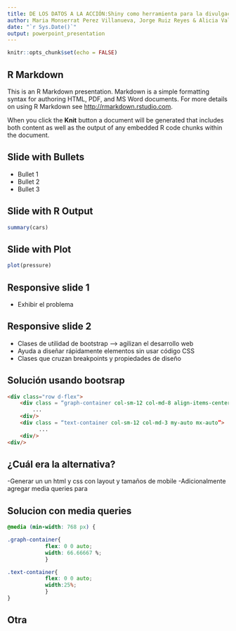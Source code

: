 ```yaml
---
title: DE LOS DATOS A LA ACCIÓN:Shiny como herramienta para la divulgación y el cambio social
author: Maria Monserrat Perez Villanueva, Jorge Ruiz Reyes & Alicia Valentina Franco Boscan
date: "`r Sys.Date()`"
output: powerpoint_presentation
---
```


```r
knitr::opts_chunk$set(echo = FALSE)
```

## R Markdown

This is an R Markdown presentation. Markdown is a simple formatting syntax for authoring HTML, PDF, and MS Word documents. For more details on using R Markdown see <http://rmarkdown.rstudio.com>.

When you click the **Knit** button a document will be generated that includes both content as well as the output of any embedded R code chunks within the document.

## Slide with Bullets

- Bullet 1
- Bullet 2
- Bullet 3

## Slide with R Output

```r
summary(cars)
```

## Slide with Plot

```r
plot(pressure)
```


## Responsive slide 1

- Exhibir el problema



## Responsive slide 2

- Clases de utilidad de bootstrap --> agilizan el desarrollo web
- Ayuda a diseñar rápidamente elementos sin usar código CSS
- Clases que cruzan breakpoints y propiedades de diseño


## Solución usando bootsrap

```html
<div class="row d-flex">
    <div class = “graph-container col-sm-12 col-md-8 align-items-center position mb-lg-3”>
        ...
    <div/>
    <div class = “text-container col-sm-12 col-md-3 my-auto mx-auto”>
		  ...
    <div/>
<div/>

```


## ¿Cuál era la alternativa?

-Generar un un html y css con layout y tamaños de mobile
-Adicionalmente agregar media queries para


## Solucion con media queries

```css

@media (min-width: 768 px) {

.graph-container{
            flex: 0 0 auto;
            width: 66.66667 %;
            }

.text-container{
            flex: 0 0 auto;
            width:25%;
            }
}
```


## Otra






